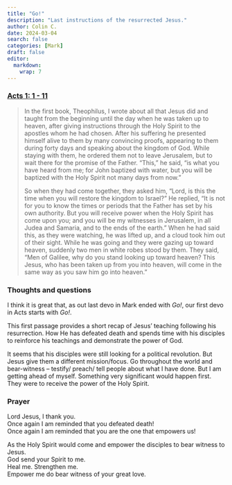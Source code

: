 ```yaml
---
title: "Go!"
description: "Last instructions of the resurrected Jesus."
author: Colin C.
date: 2024-03-04
search: false
categories: [Mark]
draft: false
editor: 
  markdown: 
    wrap: 7
---
```


### [Acts 1: 1 - 11](https://www.bible.com/bible/2016/ACT.1.NRSV)

>  In the first book, Theophilus, I wrote about all that Jesus did and taught from the beginning until the day when he was taken up to heaven, after giving instructions through the Holy Spirit to the apostles whom he had chosen. After his suffering he presented himself alive to them by many convincing proofs, appearing to them during forty days and speaking about the kingdom of God. While staying with them, he ordered them not to leave Jerusalem, but to wait there for the promise of the Father. “This,” he said, “is what you have heard from me; for John baptized with water, but you will be baptized with the Holy Spirit not many days from now.”
>
> So when they had come together, they asked him, “Lord, is this the time when you will restore the kingdom to Israel?” He replied, “It is not for you to know the times or periods that the Father has set by his own authority. But you will receive power when the Holy Spirit has come upon you; and you will be my witnesses in Jerusalem, in all Judea and Samaria, and to the ends of the earth.” When he had said this, as they were watching, he was lifted up, and a cloud took him out of their sight. While he was going and they were gazing up toward heaven, suddenly two men in white robes stood by them. They said, “Men of Galilee, why do you stand looking up toward heaven? This Jesus, who has been taken up from you into heaven, will come in the same way as you saw him go into heaven.”


### Thoughts and questions 

I think it is great that, as out last devo in Mark ended with _Go!_, our first devo in Acts starts with _Go!_.  

This first passage provides a short recap of Jesus' teaching following his resurrection.  How He has defeated death and spends time with his disciples to reinforce his teachings and demonstrate the power of God.  

It seems that his disciples were still looking for a political revolution.  But Jesus give them a different mission/focus.  Go throughout the world and bear-witness -- testify/ preach/ tell people about what I have done. But I am getting ahead of myself.  Something very significant would happen first.  They were to receive the power of the Holy Spirit.  



### Prayer

Lord Jesus, I thank you.\
Once again I am reminded that you defeated death!\
Once again I am reminded that you are the one that empowers us!

As the Holy Spirit would come and empower the disciples to bear witness to Jesus.\
God send your Spirit to me.\
Heal me. Strengthen me.\
Empower me do bear witness of your great love. 



